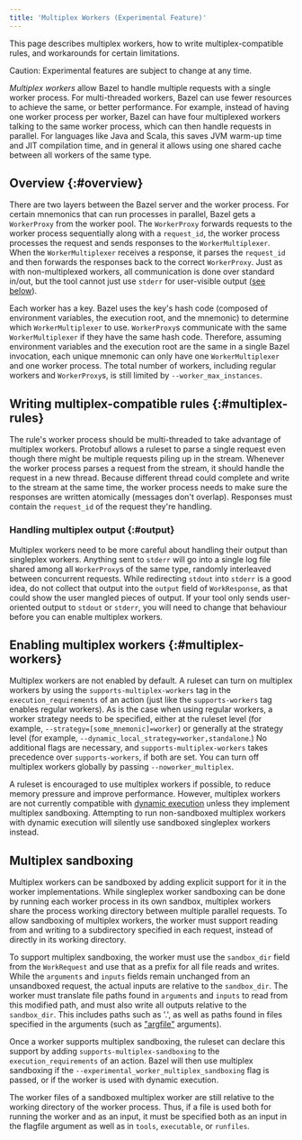 ```yaml
---
title: 'Multiplex Workers (Experimental Feature)'
---
```


This page describes multiplex workers, how to write multiplex-compatible
rules, and workarounds for certain limitations.

Caution: Experimental features are subject to change at any time.

_Multiplex workers_ allow Bazel to handle multiple requests with a single worker
process. For multi-threaded workers, Bazel can use fewer resources to
achieve the same, or better performance. For example, instead of having one
worker process per worker, Bazel can have four multiplexed workers talking to
the same worker process, which can then handle requests in parallel. For
languages like Java and Scala, this saves JVM warm-up time and JIT compilation
time, and in general it allows using one shared cache between all workers of
the same type.

## Overview {:#overview}

There are two layers between the Bazel server and the worker process. For certain
mnemonics that can run processes in parallel, Bazel gets a `WorkerProxy` from
the worker pool. The `WorkerProxy` forwards requests to the worker process
sequentially along with a `request_id`, the worker process processes the request
and sends responses to the `WorkerMultiplexer`. When the `WorkerMultiplexer`
receives a response, it parses the `request_id` and then forwards the responses
back to the correct `WorkerProxy`. Just as with non-multiplexed workers, all
communication is done over standard in/out, but the tool cannot just use
`stderr` for user-visible output ([see below](#output)).

Each worker has a key. Bazel uses the key's hash code (composed of environment
variables, the execution root, and the mnemonic) to determine which
`WorkerMultiplexer` to use. `WorkerProxy`s communicate with the same
`WorkerMultiplexer` if they have the same hash code. Therefore, assuming
environment variables and the execution root are the same in a single Bazel
invocation, each unique mnemonic can only have one `WorkerMultiplexer` and one
worker process. The total number of workers, including regular workers and
`WorkerProxy`s, is still limited by `--worker_max_instances`.

## Writing multiplex-compatible rules {:#multiplex-rules}

The rule's worker process should be multi-threaded to take advantage of
multiplex workers. Protobuf allows a ruleset to parse a single request even
though there might be multiple requests piling up in the stream. Whenever the
worker process parses a request from the stream, it should handle the request in
a new thread. Because different thread could complete and write to the stream at
the same time, the worker process needs to make sure the responses are written
atomically (messages don't overlap). Responses must contain the
`request_id` of the request they're handling.

### Handling multiplex output {:#output}

Multiplex workers need to be more careful about handling their output than
singleplex workers. Anything sent to `stderr` will go into a single log file
shared among all `WorkerProxy`s of the same type,
randomly interleaved between concurrent requests. While redirecting `stdout`
into `stderr` is a good idea, do not collect that output into the `output`
field of `WorkResponse`, as that could show the user mangled pieces of output.
If your tool only sends user-oriented output to `stdout` or `stderr`, you will
need to change that behaviour before you can enable multiplex workers.

## Enabling multiplex workers {:#multiplex-workers}

Multiplex workers are not enabled by default. A ruleset can turn on multiplex
workers by using the `supports-multiplex-workers` tag in the
`execution_requirements` of an action (just like the `supports-workers` tag
enables regular workers). As is the case when using regular workers, a worker
strategy needs to be specified, either at the ruleset level (for example,
`--strategy=[some_mnemonic]=worker`) or generally at the strategy level (for
example, `--dynamic_local_strategy=worker,standalone`.) No additional flags are
necessary, and `supports-multiplex-workers` takes precedence over
`supports-workers`, if both are set. You can turn off multiplex workers
globally by passing `--noworker_multiplex`.

A ruleset is encouraged to use multiplex workers if possible,  to reduce memory
pressure and improve performance. However, multiplex workers are not currently
compatible with [dynamic execution](/versions/7.1.0/remote/dynamic) unless they
implement multiplex sandboxing. Attempting to run non-sandboxed multiplex
workers with dynamic execution will silently use sandboxed
singleplex workers instead.

## Multiplex sandboxing

Multiplex workers can be sandboxed by adding explicit support for it in the
worker implementations. While singleplex worker sandboxing can be done by
running each worker process in its own sandbox, multiplex workers share the
process working directory between multiple parallel requests. To allow
sandboxing of multiplex workers, the worker must support reading from and
writing to a subdirectory specified in each request, instead of directly in
its working directory.

To support multiplex sandboxing, the worker must use the `sandbox_dir` field
from the `WorkRequest` and use that as a prefix for all file reads and writes.
While the `arguments` and `inputs` fields remain unchanged from an unsandboxed
request, the actual inputs are relative to the `sandbox_dir`. The worker must
translate file paths found in `arguments` and `inputs` to read from this
modified path, and must also write all outputs relative to the `sandbox_dir`.
This includes paths such as '.', as well as paths found in files specified
in the arguments (such as ["argfile"](https://docs.oracle.com/javase/7/docs/technotes/tools/windows/javac.html#commandlineargfile) arguments).

Once a worker supports multiplex sandboxing, the ruleset can declare this
support by adding `supports-multiplex-sandboxing` to the
`execution_requirements` of an action. Bazel will then use multiplex sandboxing
if the `--experimental_worker_multiplex_sandboxing` flag is passed, or if
the worker is used with dynamic execution.

The worker files of a sandboxed multiplex worker are still relative to the
working directory of the worker process. Thus, if a file is
used both for running the worker and as an input, it must be specified both as
an input in the flagfile argument as well as in `tools`, `executable`, or
`runfiles`.
